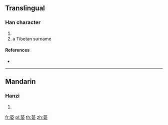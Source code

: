 {{character info/new}}
==Translingual==

===Han character===
{{Han char|rn=140|rad=艸|as=09|sn=15|four=44404|canj=TMNV}}

# {{defn|Han|sort=艸09}}
# a Tibetan surname

====References====
* {{Han ref|kx=1047.671|hdz=53243.111|uh=8486|ud=33926|bh=DFB3|bd=57267}}

----

==Mandarin==

===Hanzi===
{{cmn-hanzi|pin=[[xuē]] ([[xue1]])|wg=hsüeh<sup>1</sup>}}

# {{rfdef|lang=cmn|sort=艸09}}

[[fr:蒆]]
[[pl:蒆]]
[[th:蒆]]
[[zh:蒆]]